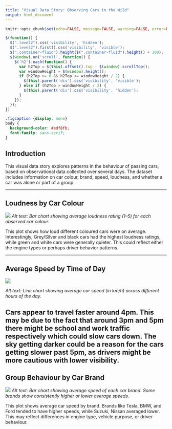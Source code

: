 ---
title: "Visual Data Story: Observing Cars in the Wild"
output: html_document
---

<script src="https://code.jquery.com/jquery-3.7.1.min.js" integrity="sha256-/JqT3SQfawRcv/BIHPThkBvs0OEvtFFmqPF/lYI/Cxo=" crossorigin="anonymous"></script>

```{r setup, include=FALSE}
knitr::opts_chunk$set(echo=FALSE, message=FALSE, warning=FALSE, error=FALSE)
```

```{js}
$(function() {
  $(".level2").css('visibility', 'hidden');
  $(".level2").first().css('visibility', 'visible');
  $(".container-fluid").height($(".container-fluid").height() + 300);
  $(window).on('scroll', function() {
    $('h2').each(function() {
      var h2Top = $(this).offset().top - $(window).scrollTop();
      var windowHeight = $(window).height();
      if (h2Top >= 0 && h2Top <= windowHeight / 2) {
        $(this).parent('div').css('visibility', 'visible');
      } else if (h2Top > windowHeight / 2) {
        $(this).parent('div').css('visibility', 'hidden');
      }
    });
  });
})
```

```{css}
.figcaption {display: none}
body {
  background-color: #edf8fb;
  font-family: sans-serif;
}
```

## Introduction

This visual data story explores patterns in the behaviour of passing cars, based on observational data collected over several days. The dataset includes information on car colour, brand, speed, loudness, and whether a car was alone or part of a group.

---

## Loudness by Car Colour

![](https://raw.githubusercontent.com/JamesEasteal/stats220/main/plot1.png)
*Alt text: Bar chart showing average loudness rating (1–5) for each observed car colour.*

This plot shows how loud different coloured cars were on average. Interestingly, Grey/Silver and black cars had the highest loudness ratings, while green and white cars were generally quieter. This could reflect either the engine types or perhaps driver behavior patterns.

---

## Average Speed by Time of Day

![](https://raw.githubusercontent.com/JamesEasteal/stats220/main/plot2.png)

*Alt text: Line chart showing average car speed (in km/h) across different hours of the day.*

Cars appear to travel faster around 4pm. This may be due to the fact that around 3pm and 5pm there might be school and work traffic respectively which could slow cars down. The sky getting darker could be a reason for the cars getting slower past 5pm, as drivers might be more cautious with lower visibility.
---

## Group Behaviour by Car Brand

![](https://raw.githubusercontent.com/JamesEasteal/stats220/main/plot3.png)
*Alt text: Bar chart showing average speed of each car brand. Some brands show consistently higher or lower average speeds.*

This plot shows average car speed by brand. Brands like Tesla, BMW, and Ford tended to have higher speeds, while Suzuki, Nissan averaged lower. This may reflect differences in engine type, vehicle purpose, or driver behaviour.